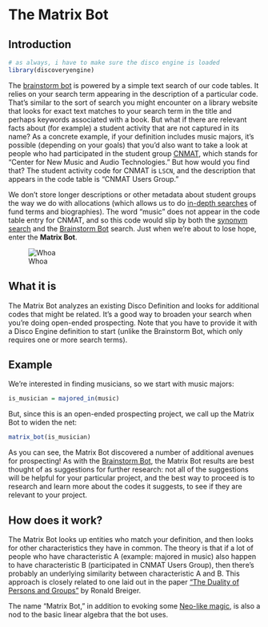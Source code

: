# The Matrix Bot {#matrix-bot}

## Introduction

```r
# as always, i have to make sure the disco engine is loaded
library(discoveryengine)
```

The [brainstorm bot](#brainstorm-bot) is powered by a simple text search of our code tables. It relies on your search term appearing in the description of a particular code. That's similar to the sort of search you might encounter on a library website that looks for exact text matches to your search term in the title and perhaps keywords associated with a book. But what if there are relevant facts about (for example) a student activity that are not captured in its name? As a concrete example, if your definition includes music majors, it's possible (depending on your goals) that you'd also want to take a look at people who had participated in the student group [CNMAT](http://cnmat.berkeley.edu/), which stands for "Center for New Music and Audio Technologies." But how would you find that? The student activity code for CNMAT is `LSCN`, and the description that appears in the code table is "CNMAT Users Group." 

We don't store longer descriptions or other metadata about student groups the way we do with allocations (which allows us to do [in-depth searches](#searching-fund-text) of fund terms and biographies). The word "music" does not appear in the code table entry for CNMAT, and so this code would slip by both the [synonym search](#synonym-search) and the [Brainstorm Bot](#brainstorm-bot) search. Just when we're about to lose hope, enter the **Matrix Bot**.

![Whoa](images/neo.gif)

## What it is

The Matrix Bot analyzes an existing Disco Definition and looks for additional codes that might be related. It's a good way to broaden your search when you're doing open-ended prospecting. Note that you have to provide it with a Disco Engine definition to start (unlike the Brainstorm Bot, which only requires one or more search terms).

## Example

We're interested in finding musicians, so we start with music majors:

```r
is_musician = majored_in(music)
```

But, since this is an open-ended prospecting project, we call up the Matrix Bot to widen the net:

```r
matrix_bot(is_musician)
```

As you can see, the Matrix Bot discovered a number of additional avenues for prospecting! As with the [Brainstorm Bot](#brainstorm-bot), the Matrix Bot results are best thought of as suggestions for further research: not all of the suggestions will be helpful for your particular project, and the best way to proceed is to research and learn more about the codes it suggests, to see if they are relevant to your project.

## How does it work?

The Matrix Bot looks up entities who match your definition, and then looks for other characteristics they have in common. The theory is that if a lot of people who have characteristic A (example: majored in music) also happen to have characteristic B (participated in CNMAT Users Group), then there's probably an underlying similarity between characteristic A and B. This approach is closely related to one laid out in the paper ["The Duality of Persons and Groups"](http://www.rci.rutgers.edu/~pmclean/mcleanp_01_920_313_breiger_duality.pdf) by Ronald Breiger. 

The name "Matrix Bot," in addition to evoking some [Neo-like magic](https://en.wikipedia.org/wiki/The_Matrix), is also a nod to the basic linear algebra that the bot uses. 